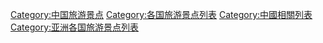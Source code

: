 [[Category:中国旅游景点|Category:中国旅游景点]]
[[Category:各国旅游景点列表|Category:各国旅游景点列表]]
[[Category:中國相關列表|Category:中國相關列表]]
[[Category:亚洲各国旅游景点列表|Category:亚洲各国旅游景点列表]]